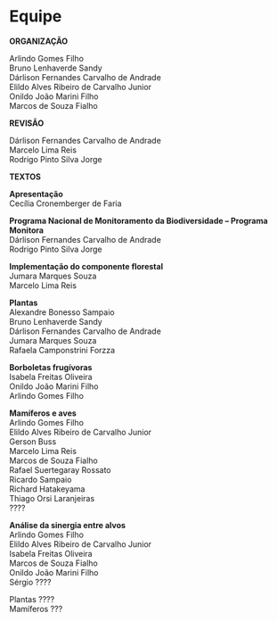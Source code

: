 
# Equipe {#equipe .unnumbered}  

**ORGANIZAÇÃO** 

Arlindo Gomes Filho  
Bruno Lenhaverde Sandy  
Dárlison Fernandes Carvalho de Andrade  
Elildo Alves Ribeiro de Carvalho Junior  
Onildo João Marini Filho  
Marcos de Souza Fialho  

**REVISÃO** 

Dárlison Fernandes Carvalho de Andrade  
Marcelo Lima Reis  
Rodrigo Pinto Silva Jorge


**TEXTOS**  


**Apresentação**  
Cecília Cronemberger de Faria  


**Programa Nacional de Monitoramento da Biodiversidade – Programa Monitora**  
Dárlison Fernandes Carvalho de Andrade  
Rodrigo Pinto Silva Jorge  


 **Implementação do componente florestal**  
Jumara Marques Souza  
Marcelo Lima Reis  


**Plantas**  
Alexandre Bonesso Sampaio  
Bruno Lenhaverde Sandy  
Dárlison Fernandes Carvalho de Andrade  
Jumara Marques Souza  
Rafaela Camponstrini Forzza  


 
**Borboletas frugívoras**  
Isabela Freitas Oliveira  
Onildo João Marini Filho  
Arlindo Gomes Filho 


**Mamíferos e aves**  
Arlindo Gomes Filho  
Elildo Alves Ribeiro de Carvalho Junior  
Gerson Buss  
Marcelo Lima Reis  
Marcos de Souza Fialho  
Rafael Suertegaray Rossato  
Ricardo Sampaio  
Richard Hatakeyama  
Thiago Orsi Laranjeiras  
????  


**Análise da sinergia entre alvos**  
Arlindo Gomes Filho  
Elildo Alves Ribeiro de Carvalho Junior  
Isabela Freitas Oliveira  
Marcos de Souza Fialho  
Onildo João Marini Filho  
Sérgio ????

Plantas ????  
Mamíferos ???  
